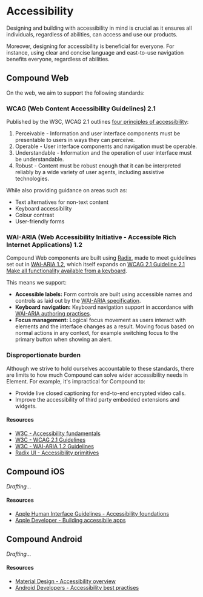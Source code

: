 
<Meta title="Foundations/Accessibility" />

# Accessibility

Designing and building with accessibility in mind is crucial as it ensures all individuals, regardless of abilities, can access and use our products.

Moreover, designing for accessibility is beneficial for everyone. For instance, using clear and concise language and east-to-use navigation benefits everyone, regardless of abilities.

## Compound Web

On the web, we aim to support the following standards:

### WCAG (Web Content Accessibility Guidelines) 2.1

Published by the W3C, WCAG 2.1 outlines [four principles of accessibility](https://www.w3.org/WAI/WCAG21/Understanding/intro#understanding-the-four-principles-of-accessibility):

1. Perceivable - Information and user interface components must be presentable to users in ways they can perceive.
2. Operable - User interface components and navigation must be operable.
3. Understandable - Information and the operation of user interface must be understandable.
4. Robust - Content must be robust enough that it can be interpreted reliably by a wide variety of user agents, including assistive technologies.

While also providing guidance on areas such as:

* Text alternatives for non-text content
* Keyboard accessibility
* Colour contrast
* User-friendly forms

### WAI-ARIA (Web Accessibility Initiative - Accessible Rich Internet Applications) 1.2

Compound Web components are built using [Radix](https://www.radix-ui.com/), made to meet guidelines set out in [WAI-ARIA 1.2](https://www.w3.org/TR/wai-aria-1.2/), which itself expands on [WCAG 2.1 Guideline 2.1 Make all functionality available from a keyboard](https://www.w3.org/TR/WCAG21/#keyboard-accessible).

This means we support:

* **Accessible labels:** Form controls are built using accessible names and controls as laid out by the [WAI-ARIA specification](https://www.w3.org/TR/wai-aria-1.2/#namecalculation).
* **Keyboard navigation:** Keyboard navigation support in accordance with [WAI-ARIA authoring practises](https://www.w3.org/TR/wai-aria-practices-1.2/).
* **Focus management:** Logical focus movement as users interact with elements and the interface changes as a result. Moving focus based on normal actions in any context, for example switching focus to the primary button when showing an alert.

### Disproportionate burden

Although we strive to hold ourselves accountable to these standards, there are limits to how much Compound can solve wider accessibility needs in Element. For example, it's impractical for Compound to:

* Provide live closed captioning for end-to-end encrypted video calls.
* Improve the accessibility of third party embedded extensions and widgets.

#### Resources

* [W3C - Accessibility fundamentals](https://www.w3.org/WAI/fundamentals/)
* [W3C - WCAG 2.1 Guidelines](https://www.w3.org/TR/WCAG21/)
* [W3C - WAI-ARIA 1.2 Guidelines](https://www.w3.org/TR/wai-aria-1.2/)
* [Radix UI - Accessibility primitives](https://www.radix-ui.com/docs/primitives/overview/accessibility)


## Compound iOS

_Drafting…_

#### Resources

* [Apple Human Interface Guidelines - Accessibility foundations](https://developer.apple.com/design/human-interface-guidelines/foundations/accessibility)
* [Apple Developer - Building accessibile apps](https://developer.apple.com/accessibility/)


## Compound Android

_Drafting…_


#### Resources

* [Material Design - Accessibility overview](https://m3.material.io/foundations/accessible-design/overview)
* [Android Developers - Accessibility best practises](https://developer.android.com/guide/topics/ui/accessibility)